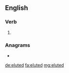 ==English==

===Verb===
{{head|en|verb form}}

# {{en-past of|elute}}

===Anagrams===
* {{l|en|teledu}}

[[de:eluted]]
[[fa:eluted]]
[[mg:eluted]]
